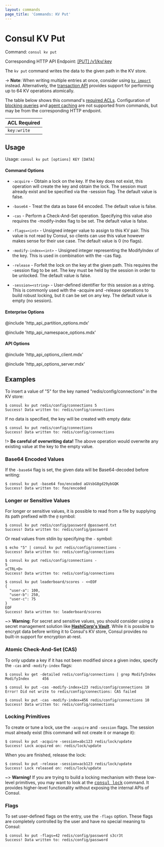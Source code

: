 ```yaml
---
layout: commands
page_title: 'Commands: KV Put'
---
```


# Consul KV Put

Command: `consul kv put`

Corresponding HTTP API Endpoint: [\[PUT\] /v1/kv/:key](/consul/api-docs/kv#create-update-key)

The `kv put` command writes the data to the given path in the KV store.

-> **Note**: When writing multiple entries at once, consider using
[`kv import`](/consul/commands/kv/import) instead. Alternatively, the
[transaction API](/consul/api-docs/txn) provides support for performing up to
64 KV operations atomically.

The table below shows this command's [required ACLs](/consul/api-docs/api-structure#authentication). Configuration of
[blocking queries](/consul/api-docs/features/blocking) and [agent caching](/consul/api-docs/features/caching)
are not supported from commands, but may be from the corresponding HTTP endpoint.

| ACL Required |
| ------------ |
| `key:write`  |

## Usage

Usage: `consul kv put [options] KEY [DATA]`

#### Command Options

- `-acquire` - Obtain a lock on the key. If the key does not exist, this
  operation will create the key and obtain the lock. The session must already
  exist and be specified via the -session flag. The default value is false.

- `-base64` - Treat the data as base 64 encoded. The default value is false.

- `-cas` - Perform a Check-And-Set operation. Specifying this value also
  requires the -modify-index flag to be set. The default value is false.

- `-flags=<int>` - Unsigned integer value to assign to this KV pair. This
  value is not read by Consul, so clients can use this value however makes sense
  for their use case. The default value is 0 (no flags).

- `-modify-index=<int>` - Unsigned integer representing the ModifyIndex of the
  key. This is used in combination with the -cas flag.

- `-release` - Forfeit the lock on the key at the given path. This requires the
  -session flag to be set. The key must be held by the session in order to be
  unlocked. The default value is false.

- `-session=<string>` - User-defined identifier for this session as a string.
  This is commonly used with the -acquire and -release operations to build
  robust locking, but it can be set on any key. The default value is empty (no
  session).

#### Enterprise Options

@include 'http_api_partition_options.mdx'

@include 'http_api_namespace_options.mdx'

#### API Options

@include 'http_api_options_client.mdx'

@include 'http_api_options_server.mdx'

## Examples

To insert a value of "5" for the key named "redis/config/connections" in the
KV store:

```shell-session hideClipboard
$ consul kv put redis/config/connections 5
Success! Data written to: redis/config/connections
```

If no data is specified, the key will be created with empty data:

```shell-session hideClipboard
$ consul kv put redis/config/connections
Success! Data written to: redis/config/connections
```

!> **Be careful of overwriting data!** The above operation would overwrite
any existing value at the key to the empty value.

### Base64 Encoded Values

If the `-base64` flag is set, the given data will be Base64-decoded before writing:

```shell-session hideClipboard
$ consul kv put -base64 foo/encoded aGVsbG8gd29ybGQK
Success! Data written to: foo/encoded
```

### Longer or Sensitive Values

For longer or sensitive values, it is possible to read from a file by
supplying its path prefixed with the `@` symbol:

```shell-session hideClipboard
$ consul kv put redis/config/password @password.txt
Success! Data written to: redis/config/password
```

Or read values from stdin by specifying the `-` symbol:

```shell-session hideClipboard
$ echo "5" | consul kv put redis/config/connections -
Success! Data written to: redis/config/connections
```

```shell-session hideClipboard
$ consul kv put redis/config/connections -
5
<CTRL+D>
Success! Data written to: redis/config/connections
```

```shell-session hideClipboard
$ consul kv put leaderboard/scores - <<EOF
{
  "user-a": 100,
  "user-b": 250,
  "user-c": 75
}
EOF
Success! Data written to: leaderboard/scores
```

~> **Warning**: For secret and sensitive values, you should consider using a
secret management solution like **[HashiCorp's Vault](/vault/tutorials/secrets-management/static-secrets)**.
While it is possible to encrypt data before writing it to Consul's KV store,
Consul provides no built-in support for encryption at-rest.

### Atomic Check-And-Set (CAS)

To only update a key if it has not been modified since a given index, specify
the `-cas` and `-modify-index` flags:

```shell-session hideClipboard
$ consul kv get -detailed redis/config/connections | grep ModifyIndex
ModifyIndex      456

$ consul kv put -cas -modify-index=123 redis/config/connections 10
Error! Did not write to redis/config/connections: CAS failed

$ consul kv put -cas -modify-index=456 redis/config/connections 10
Success! Data written to: redis/config/connections
```

### Locking Primitives

To create or tune a lock, use the `-acquire` and `-session` flags. The session must already exist (this command will not create it or manage it):

```shell-session hideClipboard
$ consul kv put -acquire -session=abc123 redis/lock/update
Success! Lock acquired on: redis/lock/update
```

When you are finished, release the lock:

```shell-session hideClipboard
$ consul kv put -release -session=acb123 redis/lock/update
Success! Lock released on: redis/lock/update
```

~> **Warning!** If you are trying to build a locking mechanism with these
low-level primitives, you may want to look at the [<tt>consul
lock</tt>](/consul/commands/lock) command. It provides higher-level
functionality without exposing the internal APIs of Consul.

### Flags

To set user-defined flags on the entry, use the `-flags` option. These flags
are completely controlled by the user and have no special meaning to Consul:

```shell-session hideClipboard
$ consul kv put -flags=42 redis/config/password s3cr3t
Success! Data written to: redis/config/password
```
